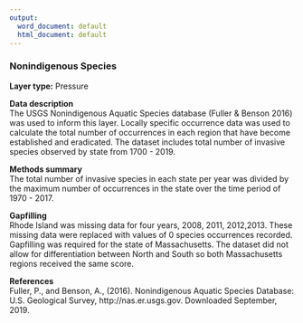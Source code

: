 ```yaml
---
output:
  word_document: default
  html_document: default
---
```

### Nonindigenous Species

**Layer type:** Pressure    

**Data description**    
The USGS Nonindigenous Aquatic Species database (Fuller & Benson 2016) was used to inform this layer. Locally specific occurrence data was used to calculate the total number of occurrences in each region that have become established and eradicated. The dataset includes total number of invasive species observed by state from 1700 - 2019.

**Methods summary**   
The total number of invasive species in each state per year was divided by the maximum number of occurrences in the state over the time period of 1970 - 2017.

**Gapfilling**    
Rhode Island was missing data for four years, 2008, 2011, 2012,2013. These missing data were replaced with values of 0 species occurrences recorded. Gapfilling was required for the state of Massachusetts. The dataset did not allow for differentiation between North and South so both Massachusetts regions received the same score.

**References**    
Fuller, P., and Benson, A., (2016). Nonindigenous Aquatic Species Database: U.S. Geological Survey, http://nas.er.usgs.gov. Downloaded September, 2019.

